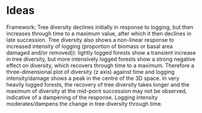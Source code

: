# Ideas

Framework: Tree diversity declines initially in response to logging, but then increases through time to a maximum value, after which it then declines in late succession. Tree diversity also shows a non-linear response to increased intensity of logging (proportion of biomass or basal area damaged and/or removed)): lightly logged forests show a transient increase in tree diversity, but more intensively logged forests show a strong negative effect on diversity, which recovers through time to a maximum. Therefore a three-dimensional plot of diversity (z axis) against time and logging intensity/damage shows a peak in the centre of the 3D space. In very heavily logged forests, the recovery of tree diversity takes longer and the maximum of diversity at the mid-point succession may not be observed, indicative of a dampening of the response. Logging intensity moderates/dampens the change in tree diversity through time.
